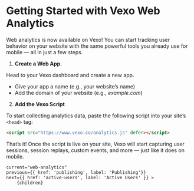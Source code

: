 
# Getting Started with Vexo Web Analytics

Web analytics is now available on Vexo! You can start tracking user behavior on your website with the same powerful tools you already use for mobile — all in just a few steps.

1. **Create a Web App.**

Head to your Vexo dashboard and create a new app.

- Give your app a name (e.g., your website’s name)
- Add the domain of your website (e.g., *example.com*)

<DocImage src="/docs/web-analytics.png" width="1018" height="440"/>

2. **Add the Vexo Script**

To start collecting analytics data, paste the following script into your site’s `<head>` tag:

```html
<script src="https://www.vexo.co/analytics.js" defer></script>
```

That’s it! Once the script is live on your site, Vexo will start capturing user sessions, session replays, custom events, and more — just like it does on mobile.

    current="web-analytics"
    previous={{ href: 'publishing', label: 'Publishing'}}
    next={{ href: 'active-users', label: 'Active Users' }} >
        {children}
</DocLayout>
